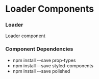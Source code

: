 
<Meta title="Loader" component={Loader} />


<H1> Loader Components </H1>

<H3> Loader </H3>
<SubTitle> Loader component
</SubTitle>


<Preview>
    <Story name="Loader">
               <Loader mini />
                <Loader fullscreen />
          </Story>
         
</Preview>


<H3> Component Dependencies </H3>

- npm install --save prop-types
- npm install --save styled-components
- npm install --save polished